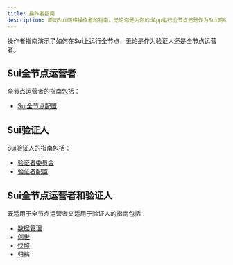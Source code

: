 ```yaml
---
title: 操作者指南
description: 面向Sui网络操作者的指南。无论你是为你的dApp运行全节点还是作为Sui网络的验证人运营，这些指南都将帮助你设置环境并操作你的网络。
---
```


操作者指南演示了如何在Sui上运行全节点，无论是作为验证人还是全节点运营者。

## Sui全节点运营者

全节点运营者的指南包括：

- [Sui全节点配置](./operator/sui-full-node.mdx)  

## Sui验证人

Sui验证人的指南包括：

- [验证者委员会](./operator/validator-committee.mdx)
- [验证者配置](./operator/validator-config.mdx)

## Sui全节点运营者和验证人

既适用于全节点运营者又适用于验证人的指南包括：

- [数据管理](./operator/data-management.mdx)
- [创世](./operator/genesis.mdx)
- [快照](./operator/snapshots.mdx)
- [归档](./operator/archives.mdx)
